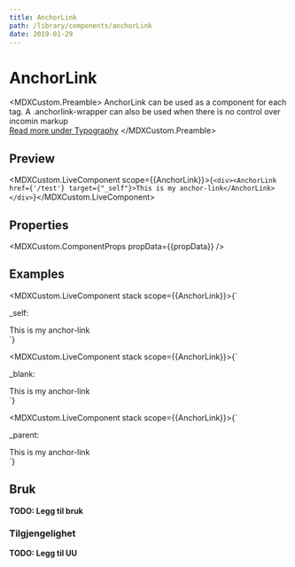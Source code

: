 ```yaml
---
title: AnchorLink
path: /library/components/anchorLink
date: 2019-01-29
---
```



# AnchorLink

<MDXCustom.Preamble>
  AnchorLink can be used as a component for each <a></a> tag. A .anchorlink-wrapper can also be used when there is no control over incomin markup<br/>
  <a href="/library/scss/typography">Read more under Typography</a>
</MDXCustom.Preamble>

## Preview

<MDXCustom.LiveComponent scope={{AnchorLink}}>{`<div><AnchorLink href={'/test'} target={"_self"}>This is my anchor-link</AnchorLink></div>`}</MDXCustom.LiveComponent>

## Properties

<MDXCustom.ComponentProps propData={{propData}} />

## Examples


<MDXCustom.LiveComponent stack scope={{AnchorLink}}>{`
  <p>_self: </p>
  <div>
  <AnchorLink href={'/test'} target={"_self"}>This is my anchor-link</AnchorLink>
  </div>
`}</MDXCustom.LiveComponent>

<MDXCustom.LiveComponent stack scope={{AnchorLink}}>{`
  <p>_blank: </p>
  <div>
  <AnchorLink href={'/test'} target={"_blank"}>This is my anchor-link</AnchorLink>
  </div>
`}</MDXCustom.LiveComponent>

<MDXCustom.LiveComponent stack scope={{AnchorLink}}>{`
  <p>_parent: </p>
  <div>
  <AnchorLink href={'/test'} target={"_parent"}>This is my anchor-link</AnchorLink>
  </div>
`}</MDXCustom.LiveComponent>

## Bruk

**TODO: Legg til bruk**

### Tilgjengelighet

**TODO: Legg til UU**
